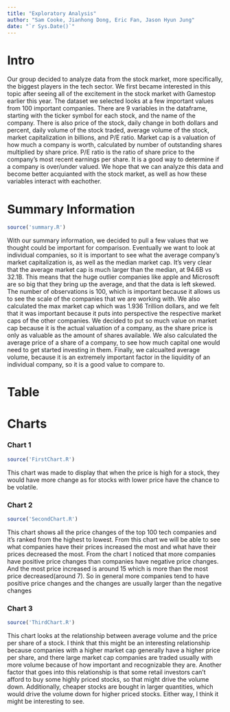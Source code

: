 ```yaml
---
title: "Exploratory Analysis"
author: "Sam Cooke, Jianhong Dong, Eric Fan, Jason Hyun Jung"
date: "`r Sys.Date()`"
---
```


# Intro
  Our group decided to analyze data from the stock market, more specifically, the biggest players in the tech sector. We first became interested in this topic after seeing all of the excitement in the stock market with Gamestop earlier this year. The dataset we selected looks at a few important values from 100 important companies. There are 9 variables in the dataframe, starting with the ticker symbol for each stock, and the name of the company. There is also price of the stock, daily change in both dollars and percent, daily volume of the stock traded, average volume of the stock, market capitalization in billions, and P/E ratio. Market cap is a valuation of how much a company is worth, calculated by number of outstanding shares multiplied by share price. P/E ratio is the ratio of share price to the company's most recent earnings per share. It is a good way to determine if a company is over/under valued. We hope that we can analyze this data and become better acquianted with the stock market, as well as how these variables interact with eachother. 



# Summary Information

```r
source('summary.R')
```

With our summary information, we decided to pull a few values that we thought could be important for comparison. Eventually we want to look at individual companies, so it is important to see what the average company's market capitalization is, as well as the median market cap. It's very clear that the average market cap is much larger than the median, at 94.6B vs 32.1B. This means that the huge outlier companies like apple and Microsoft are so big that they bring up the average, and that the data is left skewed. The number of observations is 100, which is important because it allows us to see the scale of the companies that we are working with. We also calculated the max market cap which was 1.936 Trillion dollars, and we felt that it was important because it puts into perspective the respective market caps of the other companies. We decided to put so much value on market cap because it is the actual valuation of a company, as the share price is only as valuable as the amount of shares available. We also calculated the average price of a share of a company, to see how much capital one would need to get started investing in them. Finally, we calcualted average volume, because it is an extremely important factor in the liquidity of an individual company, so it is a good value to compare to.

# Table



# Charts



### Chart 1

```r
source('FirstChart.R')
```

This chart was made to display that when the price is high for a stock, they would have more change as for stocks with lower price have the chance to be volatile. 



### Chart 2

```r
source('SecondChart.R')
```

This chart shows all the price changes of the top 100 tech companies and it’s ranked from the highest to lowest. From this chart we will be able to see what companies have their prices increased the most and what have their prices decreased the most. From the chart I noticed that more companies have  positive price changes than companies have negative price changes. And the most price increased is around 15 which is more than the most price decreased(around 7). So in general more companies tend to have positive price changes and the changes are usually larger than the negative changes



### Chart 3

```r
source('ThirdChart.R')
```

This chart looks at the relationship between average volume and the price per share of
a stock. I think that this might be an interesting relationship because companies with a
higher market cap generally have a higher price per share, and there large market cap companies
are traded usually with more volume because of how important and recognizable they are.
Another factor that goes into this relationship is that some retail investors can't afford
to buy some highly priced stocks, so that might drive the volume down. Additionally,
cheaper stocks are bought in larger quantities, which would drive the volume down for higher priced stocks. Either way, I think it might be interesting to see.